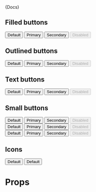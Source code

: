 

<Meta title="Components|Buttons" component={Button} />

<Description>{Docs}</Description>

## Filled buttons

<Preview>
  <Story name="Filled" parameters={{ decorators: [withKnobs] }}>
    <div>
      <Button>Default</Button>
      <Button color="primary">Primary</Button>
      <Button color="secondary">Secondary</Button>
      <Button disabled>Disabled</Button>
    </div>
  </Story>
</Preview>

## Outlined buttons

<Preview>
  <Story name="Outlined">
    <div>
      <Button variant="outlined">Default</Button>
      <Button color="primary" variant="outlined">
        Primary
      </Button>
      <Button color="secondary" variant="outlined">
        Secondary
      </Button>
      <Button disabled variant="outlined">
        Disabled
      </Button>
    </div>
  </Story>
</Preview>

## Text buttons

<Preview>
  <Story name="Text">
    <div>
      <Button variant="text">Default</Button>
      <Button color="primary" variant="text">
        Primary
      </Button>
      <Button color="secondary" variant="text">
        Secondary
      </Button>
      <Button disabled variant="text">
        Disabled
      </Button>
    </div>
  </Story>
</Preview>

## Small buttons

<Preview>
  <Story name="Small">
    <div>
      <div style={{
        marginBottom: `var(--space)`
      }}>
        <Button size="small">Default</Button>
        <Button color="primary" size="small">
          Primary
        </Button>
        <Button color="secondary" size="small">
          Secondary
        </Button>
        <Button size="small" disabled>
          Disabled
        </Button>
      </div>
      <div style={{
        marginBottom: `var(--space)`
      }}>
        <Button size="small" variant="outlined">Default</Button>
        <Button color="primary" variant="outlined" size="small">
          Primary
        </Button>
        <Button color="secondary" variant="outlined" size="small">
          Secondary
        </Button>
        <Button size="small" variant="outlined" disabled>
          Disabled
        </Button>
      </div>
      <div>
        <Button size="small" variant="text">Default</Button>
        <Button color="primary" variant="text" size="small">
          Primary
        </Button>
        <Button color="secondary" variant="text" size="small">
          Secondary
        </Button>
        <Button size="small" variant="text" disabled>
          Disabled
        </Button>
      </div>
    </div>
  </Story>
</Preview>

## Icons

<Preview>
  <Story name="Icons">
    <div>
      <Button startIcon="←" variant="outlined">Default</Button>
      <Button endIcon="→" variant="outlined">Default</Button>
    </div>
  </Story>
</Preview>

# Props

<Props of={Button} />
